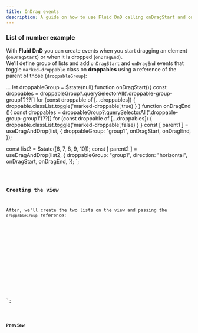 ```yaml
---
title: OnDrag events
description: A guide on how to use Fluid DnD calling onDragStart and onDragEnd events.
---
```



### List of number example

With **Fluid DnD** you can create events when you start dragging an element (`onDragStart`) or when it is dropped (`onDragEnd`).\
We'll define group of lists and add `onDragStart` and `onDragEnd` events that toggle `marked-droppable` class on **droppables** using a reference of the parent of those (`droppableGroup`):


...
let droppableGroup = $state<HTMLElement>(null)
function onDragStart(){
  const droppables = droppableGroup?.querySelectorAll('.droppable-group-group1')??[]
  for (const droppable of [...droppables]) {
    droppable.classList.toggle('marked-droppable',true)
  }
}
function onDragEnd (){
  const droppables = droppableGroup?.querySelectorAll('.droppable-group-group1')??[]
  for (const droppable of [...droppables]) {
    droppable.classList.toggle('marked-droppable',false)
  }
}
const [ parent1 ] = useDragAndDrop<number>(list, {
  droppableGroup: "group1",
  onDragStart,
  onDragEnd,
});

const list2 = $state([6, 7, 8, 9, 10]);
const [ parent2 ] = useDragAndDrop(list2, { 
  droppableGroup: "group1",
  direction: "horizontal",
  onDragStart,
  onDragEnd,
});
</script>`;

<Code code={listOfNumbers} lang="svelte" mark={highlightsListOfNumbers} />

### Creating the view

After, we'll create the two lists on the view and passing the `droppableGroup` reference:

<div bind:this={droppableGroup}  class="group-list">
  <ul use:parent1 class="number-list">
      <!-- ... -->
  </ul>
  <div use:parent2 class="number-list-h">
      <!-- ... -->
  </div>
</div>
`;


<Code code={listOfNumbersDraggable} lang="svelte" mark={highlightsDraggable} />

### Preview

<div class="p-8 bg-[var(--sl-color-gray-6)]">
  <OnDragEvents client:load  />
</div>
